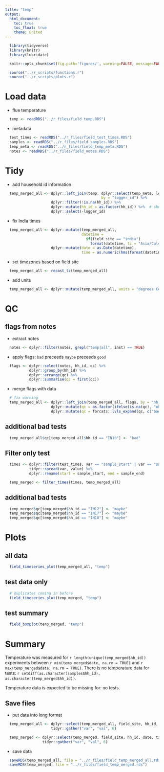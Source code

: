 ```yaml
---
title: "temp"
output:
  html_document:
    toc: true
    toc_float: true
    theme: united
---
```


```r
  library(tidyverse)
  library(knitr)
  library(lubridate)
```

```r
  knitr::opts_chunk$set(fig.path='figures/', warning=FALSE, message=FALSE, cache=TRUE)
```

```r
  source("../r_scripts/functions.r")
  source("../r_scripts/plots.r")
```

# Load data

* flue temperature

```r
  temp <- readRDS("../r_files/field_temp.RDS")
```

* metadata

```r
  test_times <- readRDS("../r_files/field_test_times.RDS")
  samples <- readRDS("../r_files/field_samples.RDS")
  temp_meta <- readRDS("../r_files/field_temp_meta.RDS")
  notes <- readRDS("../r_files/field_notes.RDS")
```

# Tidy

* add household id information

```r
  temp_merged_all <- dplyr::left_join(temp, dplyr::select(temp_meta, logger_id, hh_id, field_site),
                                            by = "logger_id") %>%
                     dplyr::filter(!is.na(hh_id)) %>%
                     dplyr::mutate(hh_id = as.factor(hh_id)) %>%  # should alaready be factor
                     dplyr::select(-logger_id)
```

* fix India times

```r
  temp_merged_all <- dplyr::mutate(temp_merged_all,
                                   datetime = 
                                     if(field_site == "india")
                                       format(datetime, tz = "Asia/Calcutta", usetz = TRUE)) %>%
                     dplyr::mutate(date = as.Date(datetime),
                                   time = as.numeric(hms(format(datetime, "%H:%M:%S"))))
```

* set timezones based on field site

```r
  temp_merged_all <- recast_tz(temp_merged_all)
```

* add units
```r
  temp_merged_all <- dplyr::mutate(temp_merged_all, units = "degrees Celsius")
```

# QC

## flags from notes

* extract notes

```r
  notes <- dplyr::filter(notes, grepl("temp|all", inst) == TRUE)
```

* apply flags: `bad` preceeds `maybe` preceeds `good`

```r
  flags <- dplyr::select(notes, hh_id, qc) %>%
           dplyr::group_by(hh_id) %>%
           dplyr::arrange(qc) %>%
           dplyr::summarise(qc = first(qc))
```

* merge flags with data

```r
  # fix warning
  temp_merged_all <- dplyr::left_join(temp_merged_all, flags, by = "hh_id") %>%
                     dplyr::mutate(qc = as.factor(ifelse(is.na(qc), "ok", as.character(qc)))) %>%
                     dplyr::mutate(qc = forcats::lvls_expand(qc, c("bad", "maybe", "ok")))
```

## additional bad tests

```r
  temp_merged_all$qc[temp_merged_all$hh_id == "IN10"] <- "bad"
```

## Filter only test

```r
  times <- dplyr::filter(test_times, var == "sample_start" | var == "sample_end") %>%
           tidyr::spread(var, value) %>%
           dplyr::rename(start = sample_start, end = sample_end)
```

```r
  temp_merged <- filter_times(times, temp_merged_all)
```

## additional bad tests

```r

  temp_merged$qc[temp_merged$hh_id == "IN12"] <- "maybe"
  temp_merged$qc[temp_merged$hh_id == "IN17"] <- "maybe"
  temp_merged$qc[temp_merged$hh_id == "IN18"] <- "maybe"

```

# Plots

## all data

```r
  field_timeseries_plot(temp_merged_all, "temp")
```

## test data only

```r
  # duplicates coming in before
  field_timeseries_plot(temp_merged, "temp")
```

## test summary

```r
  field_boxplot(temp_merged, "temp")
```

# Summary

Temperature was measured for `r length(unique(temp_merged$hh_id))` experiments between `r min(temp_merged$date, na.rm = TRUE)` and `r max(temp_merged$date, na.rm = TRUE)`. There is no temperature data for tests: `r setdiff(as.character(samples$hh_id), as.character(temp_merged$hh_id))`.

Temperature data is expected to be missing for: no tests.

## Save files

* put data into long format

```r
  temp_merged_all <- dplyr::select(temp_merged_all, field_site, hh_id, date, time, datetime, temp, units, qc) %>%
                     tidyr::gather("var", "val", 6)

  temp_merged <- dplyr::select(temp_merged, field_site, hh_id, date, time, datetime, temp, units, qc) %>%
                 tidyr::gather("var", "val", 6)
```

* save data

```r
  saveRDS(temp_merged_all, file = "../r_files/field_temp_merged_all.rds")
  saveRDS(temp_merged, file = "../r_files/field_temp_merged.rds")
```
